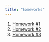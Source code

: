 ```yaml
---
title: "homeworks"
---
```


1.  [Homework #1](hw-1.qmd)
2.  [Homework #2](hw-2.qmd)
3.  [Homework #3](HW-3.qmd)
